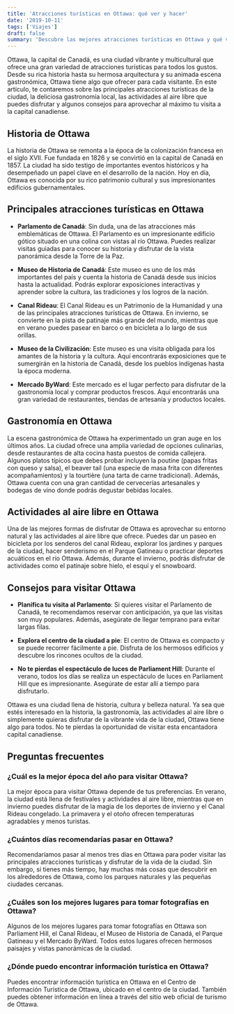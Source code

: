 ```yaml
---
title: 'Atracciones turísticas en Ottawa: qué ver y hacer'
date: '2019-10-11'
tags: ['Viajes']
draft: false
summary: 'Descubre las mejores atracciones turísticas en Ottawa y qué ver y hacer en esta guía completa de viaje. ¡No te pierdas lo mejor de la ciudad!'
---
```


Ottawa, la capital de Canadá, es una ciudad vibrante y multicultural que ofrece una gran variedad de atracciones turísticas para todos los gustos. Desde su rica historia hasta su hermosa arquitectura y su animada escena gastronómica, Ottawa tiene algo que ofrecer para cada visitante. En este artículo, te contaremos sobre las principales atracciones turísticas de la ciudad, la deliciosa gastronomía local, las actividades al aire libre que puedes disfrutar y algunos consejos para aprovechar al máximo tu visita a la capital canadiense.

## Historia de Ottawa

La historia de Ottawa se remonta a la época de la colonización francesa en el siglo XVII. Fue fundada en 1826 y se convirtió en la capital de Canadá en 1857. La ciudad ha sido testigo de importantes eventos históricos y ha desempeñado un papel clave en el desarrollo de la nación. Hoy en día, Ottawa es conocida por su rico patrimonio cultural y sus impresionantes edificios gubernamentales.

## Principales atracciones turísticas en Ottawa

- **Parlamento de Canadá**: Sin duda, una de las atracciones más emblemáticas de Ottawa. El Parlamento es un impresionante edificio gótico situado en una colina con vistas al río Ottawa. Puedes realizar visitas guiadas para conocer su historia y disfrutar de la vista panorámica desde la Torre de la Paz.

- **Museo de Historia de Canadá**: Este museo es uno de los más importantes del país y cuenta la historia de Canadá desde sus inicios hasta la actualidad. Podrás explorar exposiciones interactivas y aprender sobre la cultura, las tradiciones y los logros de la nación.

- **Canal Rideau**: El Canal Rideau es un Patrimonio de la Humanidad y una de las principales atracciones turísticas de Ottawa. En invierno, se convierte en la pista de patinaje más grande del mundo, mientras que en verano puedes pasear en barco o en bicicleta a lo largo de sus orillas.

- **Museo de la Civilización**: Este museo es una visita obligada para los amantes de la historia y la cultura. Aquí encontrarás exposiciones que te sumergirán en la historia de Canadá, desde los pueblos indígenas hasta la época moderna.

- **Mercado ByWard**: Este mercado es el lugar perfecto para disfrutar de la gastronomía local y comprar productos frescos. Aquí encontrarás una gran variedad de restaurantes, tiendas de artesanía y productos locales.

## Gastronomía en Ottawa

La escena gastronómica de Ottawa ha experimentado un gran auge en los últimos años. La ciudad ofrece una amplia variedad de opciones culinarias, desde restaurantes de alta cocina hasta puestos de comida callejera. Algunos platos típicos que debes probar incluyen la poutine (papas fritas con queso y salsa), el beaver tail (una especie de masa frita con diferentes acompañamientos) y la tourtière (una tarta de carne tradicional). Además, Ottawa cuenta con una gran cantidad de cervecerías artesanales y bodegas de vino donde podrás degustar bebidas locales.

## Actividades al aire libre en Ottawa

Una de las mejores formas de disfrutar de Ottawa es aprovechar su entorno natural y las actividades al aire libre que ofrece. Puedes dar un paseo en bicicleta por los senderos del canal Rideau, explorar los jardines y parques de la ciudad, hacer senderismo en el Parque Gatineau o practicar deportes acuáticos en el río Ottawa. Además, durante el invierno, podrás disfrutar de actividades como el patinaje sobre hielo, el esquí y el snowboard.

## Consejos para visitar Ottawa

- **Planifica tu visita al Parlamento**: Si quieres visitar el Parlamento de Canadá, te recomendamos reservar con anticipación, ya que las visitas son muy populares. Además, asegúrate de llegar temprano para evitar largas filas.

- **Explora el centro de la ciudad a pie**: El centro de Ottawa es compacto y se puede recorrer fácilmente a pie. Disfruta de los hermosos edificios y descubre los rincones ocultos de la ciudad.

- **No te pierdas el espectáculo de luces de Parliament Hill**: Durante el verano, todos los días se realiza un espectáculo de luces en Parliament Hill que es impresionante. Asegúrate de estar allí a tiempo para disfrutarlo.



Ottawa es una ciudad llena de historia, cultura y belleza natural. Ya sea que estés interesado en la historia, la gastronomía, las actividades al aire libre o simplemente quieras disfrutar de la vibrante vida de la ciudad, Ottawa tiene algo para todos. No te pierdas la oportunidad de visitar esta encantadora capital canadiense.

## Preguntas frecuentes

### ¿Cuál es la mejor época del año para visitar Ottawa?

La mejor época para visitar Ottawa depende de tus preferencias. En verano, la ciudad está llena de festivales y actividades al aire libre, mientras que en invierno puedes disfrutar de la magia de los deportes de invierno y el Canal Rideau congelado. La primavera y el otoño ofrecen temperaturas agradables y menos turistas.

### ¿Cuántos días recomendarías pasar en Ottawa?

Recomendaríamos pasar al menos tres días en Ottawa para poder visitar las principales atracciones turísticas y disfrutar de la vida de la ciudad. Sin embargo, si tienes más tiempo, hay muchas más cosas que descubrir en los alrededores de Ottawa, como los parques naturales y las pequeñas ciudades cercanas.

### ¿Cuáles son los mejores lugares para tomar fotografías en Ottawa?

Algunos de los mejores lugares para tomar fotografías en Ottawa son Parliament Hill, el Canal Rideau, el Museo de Historia de Canadá, el Parque Gatineau y el Mercado ByWard. Todos estos lugares ofrecen hermosos paisajes y vistas panorámicas de la ciudad.

### ¿Dónde puedo encontrar información turística en Ottawa?

Puedes encontrar información turística en Ottawa en el Centro de Información Turística de Ottawa, ubicado en el centro de la ciudad. También puedes obtener información en línea a través del sitio web oficial de turismo de Ottawa.
